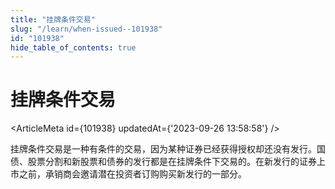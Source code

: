 ```yaml
---
title: "挂牌条件交易"
slug: "/learn/when-issued--101938"
id: "101938"
hide_table_of_contents: true
---
```



# 挂牌条件交易

<ArticleMeta id={101938} updatedAt={'2023-09-26 13:58:58'} />
<div className='border-solid border-b border-t-0 my-4 border-[var(--ifm-color-gray-300)]' />

挂牌条件交易是一种有条件的交易，因为某种证券已经获得授权却还没有发行。国债、股票分割和新股票和债券的发行都是在挂牌条件下交易的。在新发行的证券上市之前，承销商会邀请潜在投资者订购购买新发行的一部分。
